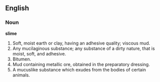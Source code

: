==English==

===Noun===

'''slime'''

#Soft, moist earth or clay, having an adhesive quality; viscous mud.
#Any mucilaginous substance; any substance of a dirty nature, that is moist, soft, and adhesive.
#Bitumen.
#Mud containing metallic ore, obtained in the preparatory dressing.
#A mucuslike substance which exudes from the bodies of certain animals.